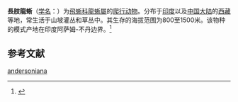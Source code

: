 {{Speciesbox
| genus = Japalura
| species = andersoniana
| name = 長肢龍蜥
| authority = (Annandale, 1905)
}}
'''長肢龍蜥'''（[[学名|学名]]：{{lang|la|''Japalura andersoniana''}}）为[[飛蜥科|飛蜥科]][[龍蜥屬|龍蜥屬]]的[[爬行动物|爬行动物]]。分布于[[印度|印度]]以及[[中国大陆|中国大陆]]的[[西藏|西藏]]等地，常生活于山坡灌丛和草丛中。其生存的海拔范围为800至1500米。该物种的模式产地在印度阿萨姆-不丹边界。<ref name='id4391'>{{cite web| url =http://www.bioinfo.cn/db05/BjdwSpecies.php?action=view&id=4391| title =长肢龙蜥| work =《中国动物物种编目数据库》| publisher =中国科学院微生物研究所| author =中国科学院动物研究所| accessdate =2009-04-11| deadurl =yes| archiveurl =https://web.archive.org/web/20160305084210/http://www.bioinfo.cn/db05/BjdwSpecies.php?action=view&id=4391| archivedate =2016-03-05}}</ref>

== 参考文献 ==
{{reflist}}

{{Wikispecies|Japalura andersoniana}}
{{Taxonbar|from=Q1037088}}
{{蜥蜴小作品}}

[[Category:龍蜥屬|andersoniana]]